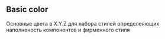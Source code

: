 ## Basic color

Основные цвета в X.Y.Z для набора стилей определеяющих наполненость компонентов и фирменного стиля
